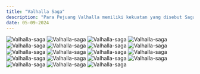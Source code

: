 ```yaml
---
title: "Valhalla Saga"
description: "Para Pejuang Valhalla memiliki kekuatan yang disebut Saga—sebuah sihir agung yang lahir dari pencapaian dan prestasi gemilang semasa hidup mereka. Semakin luas kisah dan legenda mereka tersebar, semakin dalam tertanam di hati banyak orang, maka semakin kuatlah kekuatan Saga tersebut. Tae Ho memang bukan seorang pejuang—tapi dia adalah pemain pro game terbaik di dunia. Di dunia Dark Age, sosok Kalsted sang Kesatria Naga adalah legenda hidup. Pencapaiannya, kisahnya. Semua prestasi yang diraih Kalsted sang Kesatria Naga dalam gim! [Saga: Pejuang Abadi]— Valhalla, medan perang para dewa. Inilah kisah Lee Tae Ho, sang pejuang abadi yang akan terukir di sana. Demi mengakhiri Ragnarok yang mengancam kehancuran dunia, sebuah Saga baru kini dimulai."
date: 05-09-2024
---
```


![Valhalla-saga ](https://raw.githubusercontent.com/ryanngab/komik/main/Vallhala%20Saga/Chapter%2004/001.jpg)
![Valhalla-saga ](https://raw.githubusercontent.com/ryanngab/komik/main/Vallhala%20Saga/Chapter%2004/002.jpg)
![Valhalla-saga ](https://raw.githubusercontent.com/ryanngab/komik/main/Vallhala%20Saga/Chapter%2004/003.jpg)
![Valhalla-saga ](https://raw.githubusercontent.com/ryanngab/komik/main/Vallhala%20Saga/Chapter%2004/004.jpg)
![Valhalla-saga ](https://raw.githubusercontent.com/ryanngab/komik/main/Vallhala%20Saga/Chapter%2004/005.jpg)
![Valhalla-saga ](https://raw.githubusercontent.com/ryanngab/komik/main/Vallhala%20Saga/Chapter%2004/006.jpg)
![Valhalla-saga ](https://raw.githubusercontent.com/ryanngab/komik/main/Vallhala%20Saga/Chapter%2004/007.jpg)
![Valhalla-saga ](https://raw.githubusercontent.com/ryanngab/komik/main/Vallhala%20Saga/Chapter%2004/008.jpg)
![Valhalla-saga ](https://raw.githubusercontent.com/ryanngab/komik/main/Vallhala%20Saga/Chapter%2004/009.jpg)
![Valhalla-saga ](https://raw.githubusercontent.com/ryanngab/komik/main/Vallhala%20Saga/Chapter%2004/010.jpg)
![Valhalla-saga ](https://raw.githubusercontent.com/ryanngab/komik/main/Vallhala%20Saga/Chapter%2004/011.jpg)
![Valhalla-saga ](https://raw.githubusercontent.com/ryanngab/komik/main/Vallhala%20Saga/Chapter%2004/012.jpg)
![Valhalla-saga ](https://raw.githubusercontent.com/ryanngab/komik/main/Vallhala%20Saga/Chapter%2004/013.jpg)
![Valhalla-saga ](https://raw.githubusercontent.com/ryanngab/komik/main/Vallhala%20Saga/Chapter%2004/014.jpg)
![Valhalla-saga ](https://raw.githubusercontent.com/ryanngab/komik/main/Vallhala%20Saga/Chapter%2004/015.jpg)
![Valhalla-saga ](https://raw.githubusercontent.com/ryanngab/komik/main/Vallhala%20Saga/Chapter%2004/016.jpg)
![Valhalla-saga ](https://raw.githubusercontent.com/ryanngab/komik/main/Vallhala%20Saga/Chapter%2004/017.jpg)
![Valhalla-saga ](https://raw.githubusercontent.com/ryanngab/komik/main/Vallhala%20Saga/Chapter%2004/018.jpg)
![Valhalla-saga ](https://raw.githubusercontent.com/ryanngab/komik/main/Vallhala%20Saga/Chapter%2004/019.jpg)
